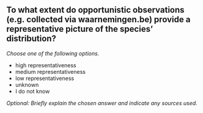 

## To what extent do opportunistic observations (e.g. collected via waarnemingen.be) provide a representative picture of the species' distribution?

*Choose one of the following options.*

- high representativeness
- medium representativeness
- low representativeness
- unknown
- I do not know

*Optional: Briefly explain the chosen answer and indicate any sources used.*

&nbsp;

\newpage
